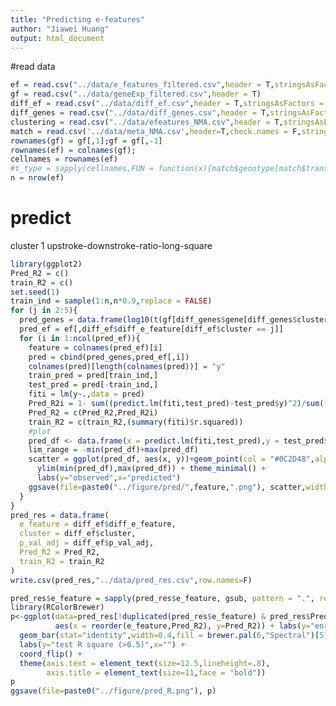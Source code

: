 ```yaml
---
title: "Predicting e-features"
author: "Jiawei Huang"
output: html_document
---
```



#read data

```r
ef = read.csv("../data/e_features_filtered.csv",header = T,stringsAsFactors = F)
gf = read.csv("../data/geneExp_filtered.csv",header = T)
diff_ef = read.csv("../data/diff_ef.csv",header = T,stringsAsFactors = F)
diff_genes = read.csv("../data/diff_genes.csv",header = T,stringsAsFactors = F)
clustering = read.csv("../data/efeatures_NMA.csv",header = T,stringsAsFactors = F)
match = read.csv('../data/meta_NMA.csv',header=T,check.names = F,stringsAsFactors = F)
rownames(gf) = gf[,1];gf = gf[,-1]
rownames(ef) = colnames(gf);
cellnames = rownames(ef)
#t_type = sapply(cellnames,FUN = function(x){match$genotype[match$transcriptomics_sample_id==x]})
n = nrow(ef)
```

# predict

cluster 1 upstroke-downstroke-ratio-long-square 

```r
library(ggplot2)
Pred_R2 = c()
train_R2 = c()
set.seed(1)
train_ind = sample(1:n,n*0.9,replace = FALSE)
for (j in 2:5){
  pred_genes = data.frame(log10(t(gf[diff_genes$gene[diff_genes$cluster == paste0("Cluster ",j) & diff_genes$p_val_adj<0.05],])+1))
  pred_ef = ef[,diff_ef$diff_e_feature[diff_ef$cluster == j]]
  for (i in 1:ncol(pred_ef)){
    feature = colnames(pred_ef)[i]
    pred = cbind(pred_genes,pred_ef[,i])
    colnames(pred)[length(colnames(pred))] = "y"
    train_pred = pred[train_ind,]
    test_pred = pred[-train_ind,]
    fiti = lm(y~.,data = pred)
    Pred_R2i = 1- sum((predict.lm(fiti,test_pred)-test_pred$y)^2)/sum((test_pred$y - mean(test_pred$y))^2)
    Pred_R2 = c(Pred_R2,Pred_R2i)
    train_R2 = c(train_R2,(summary(fiti)$r.squared))
    #plot
    pred_df <- data.frame(x = predict.lm(fiti,test_pred),y = test_pred$y)
    lim_range = -min(pred_df)+max(pred_df)
    scatter = ggplot(pred_df, aes(x, y))+geom_point(col = "#0C2D48",alpha = 0.6,size = 2)+xlim(min(pred_df),max(pred_df)) + 
      ylim(min(pred_df),max(pred_df)) + theme_minimal() + 
      labs(y="observed",x="predicted")
    ggsave(file=paste0("../figure/pred/",feature,".png"), scatter,width = 10,height = 10, units = "cm")
  }
}
pred_res = data.frame(
  e_feature = diff_ef$diff_e_feature,
  cluster = diff_ef$cluster,
  p_val_adj = diff_ef$p_val_adj,
  Pred_R2 = Pred_R2,
  train_R2 = train_R2
)
write.csv(pred_res,"../data/pred_res.csv",row.names=F)
```

```r
pred_res$e_feature = sapply(pred_res$e_feature, gsub, pattern = ".", replacement = " ", fixed = TRUE)
library(RColorBrewer)
p<-ggplot(data=pred_res[!duplicated(pred_res$e_feature) & pred_res$Pred_R2>0.5,], 
          aes(x = reorder(e_feature,Pred_R2), y=Pred_R2)) + labs(y="enrichment")+
  geom_bar(stat="identity",width=0.4,fill = brewer.pal(6,"Spectral")[5],alpha = 0.8)+ theme_minimal() + 
  labs(y="test R square (>0.5)",x="") +
  coord_flip() + 
  theme(axis.text = element_text(size=12.5,lineheight=.8),
        axis.title = element_text(size=11,face = "bold")) 
p
ggsave(file=paste0("../figure/pred_R.png"), p)
```



